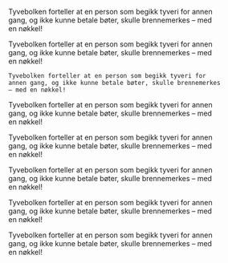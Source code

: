 
 

 <Figure
    image="/images/tyvebolken/Bf_BRM0_47891_FK_02_utv.jpg"
    title="Stor bronsenøkkel til Eidfjord kirke"
    alt="Stor bronsenøkkel liggende på en hvit duk"
    href="https://digitaltmuseum.org/0210112472912/brm0-47891-for-konservering-2"
    serif={1}
>
    Tyvebolken forteller at en person som begikk tyveri for annen gang, og ikke kunne betale bøter, skulle brennemerkes – med en nøkkel!
</Figure>

<Spacer height={6}/>


<Figure
    image="/images/tyvebolken/Bf_BRM0_47891_FK_02_utv.jpg"
    title="Stor bronsenøkkel til Eidfjord kirke"
    alt="Stor bronsenøkkel liggende på en hvit duk"
    href="https://digitaltmuseum.org/0210112472912/brm0-47891-for-konservering-2"
    gotic={1}
>
    Tyvebolken forteller at en person som begikk tyveri for annen gang, og ikke kunne betale bøter, skulle brennemerkes – med en nøkkel!
</Figure>

<Spacer height={6}/>

<Figure
    image="/images/under_jorden_297040769.jpg"
    title="Stor bronsenøkkel til Eidfjord kirke"
    alt="Stor bronsenøkkel liggende på en hvit duk"
    href="https://digitaltmuseum.org/0210112472912/brm0-47891-for-konservering-2"
 
>
    Tyvebolken forteller at en person som begikk tyveri for annen gang, og ikke kunne betale bøter, skulle brennemerkes – med en nøkkel!
</Figure>


<Spacer height={6}/>


<Figure
    image="/images/tyvebolken/Bf_BRM0_47891_FK_02_utv.jpg"
    title="Stor bronsenøkkel til Eidfjord kirke"
    alt="Stor bronsenøkkel liggende på en hvit duk"
    href="https://digitaltmuseum.org/0210112472912/brm0-47891-for-konservering-2"
    antigua={1}
    light={1}
>
    Tyvebolken forteller at en person som begikk tyveri for annen gang, og ikke kunne betale bøter, skulle brennemerkes – med en nøkkel!
</Figure>


<Spacer height={6}/>


<Figure
    image="/images/tyvebolken/Bf_BRM0_47891_FK_02_utv.jpg"
    title="Stor bronsenøkkel til Eidfjord kirke"
    alt="Stor bronsenøkkel liggende på en hvit duk"
    href="https://digitaltmuseum.org/0210112472912/brm0-47891-for-konservering-2"
    gotic={1}
    className='bg-ll-gold font-red-300'
>
    Tyvebolken forteller at en person som begikk tyveri for annen gang, og ikke kunne betale bøter, skulle brennemerkes – med en nøkkel!
</Figure>
 
 <Spacer height={6}/>

<Figure
    image="/images/Underjorden-bryggensmuseum-omvisning.jpg"
    title="Stor bronsenøkkel til Eidfjord kirke"
    alt="Stor bronsenøkkel liggende på en hvit duk"
    href="https://digitaltmuseum.org/0210112472912/brm0-47891-for-konservering-2"
    gotic={1}
    className='bg-gray-800'
    full={1}
>
    Tyvebolken forteller at en person som begikk tyveri for annen gang, og ikke kunne betale bøter, skulle brennemerkes – med en nøkkel!
    
</Figure>

<Spacer height={6}/>
<Figure
    image="/images/Underjorden-bryggensmuseum-omvisning.jpg"
    title="Stor bronsenøkkel til Eidfjord kirke"
    alt="Stor bronsenøkkel liggende på en hvit duk"
    href="https://digitaltmuseum.org/0210112472912/brm0-47891-for-konservering-2"
    gotic={0}
    className='bg-gray-800'
    full={1}
>
    Tyvebolken forteller at en person som begikk tyveri for annen gang, og ikke kunne betale bøter, skulle brennemerkes – med en nøkkel!
    
</Figure>

<Spacer height={6}/>
<Figure
    image="/images/Bf_BRM0_47891_FK_02_cropped.jpg"
    title="Stor bronsenøkkel til Eidfjord kirke"
    alt="Stor bronsenøkkel liggende på en hvit duk"
    href="https://digitaltmuseum.org/0210112472912/brm0-47891-for-konservering-2"
    gotic={0}
    className='bg-gray-900 text-center'
    full={1}
>
    <div className="sm:px-10 pt-5">Tyvebolken forteller at en person som begikk tyveri for annen gang, og ikke kunne betale bøter, skulle brennemerkes – med en nøkkel!</div>
    
</Figure>



